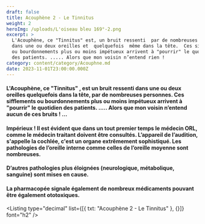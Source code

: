 ```yaml
---
draft: false
title: Acouphène 2 - Le Tinnitus
weight: 2
heroImg: /uploads/L'oiseau bleu 169°-2.png
excerpt: >
  L'Acouphène, ce "Tinnitus" est, un bruit ressenti  par de nombreuses personnes
  dans une ou deux oreilles et  quelquefois  même dans la tête.  Ces sifflements
  ou bourdonnements plus ou moins impétueux arrivent à "pourrir" le quotidien
  des patients. ..... Alors que mon voisin n’entend rien !
category: content/category/Acouphne.md
date: 2023-11-01T23:00:00.000Z
---
```


#### L'Acouphène, ce "Tinnitus" , est un bruit ressenti dans une ou deux oreilles quelquefois dans la tête, par de nombreuses personnes. Ces sifflements ou bourdonnements plus ou moins impétueux arrivent à "pourrir" le quotidien des patients. ..... Alors que mon voisin n’entend aucun de ces bruits ! ...

<Space height={30} />

#### Impérieux ! Il est évident que dans un tout premier temps le médecin ORL, comme le médecin traitant doivent être consultés. L’appareil de l’audition, s'appelle la cochlée, c'est un organe extrêmement sophistiqué. Les pathologies de l’oreille interne comme celles de l’oreille moyenne sont nombreuses.

<Space height={30} />

#### D’autres pathologies plus éloignées (neurologique, métabolique, sanguine) sont mises en cause.

<Space height={30} />

#### La pharmacopée signale également de nombreux médicaments pouvant être également ototoxiques.

<Listing type="decimal" list={[{ txt: "Acouphène 2 - Le Tinnitus" }, {}]} font="h2" />

<Listing />
